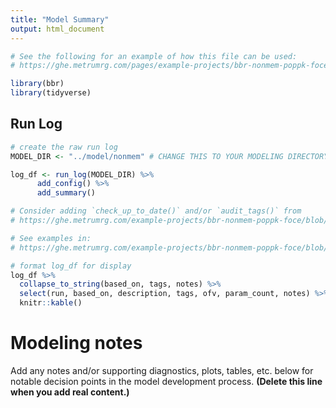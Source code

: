 ```yaml
---
title: "Model Summary"
output: html_document
---
```


```r
# See the following for an example of how this file can be used:
# https://ghe.metrumrg.com/pages/example-projects/bbr-nonmem-poppk-foce/model-summary

library(bbr)
library(tidyverse)
```

## Run Log

```r
# create the raw run log
MODEL_DIR <- "../model/nonmem" # CHANGE THIS TO YOUR MODELING DIRECTORY

log_df <- run_log(MODEL_DIR) %>% 
      add_config() %>%
      add_summary()
```

```r
# Consider adding `check_up_to_date()` and/or `audit_tags()` from
# https://ghe.metrumrg.com/example-projects/bbr-nonmem-poppk-foce/blob/master/script/functions-model.R

# See examples in:
# https://ghe.metrumrg.com/example-projects/bbr-nonmem-poppk-foce/blob/master/script/model-summary.Rmd
```

```r
# format log_df for display
log_df %>% 
  collapse_to_string(based_on, tags, notes) %>%
  select(run, based_on, description, tags, ofv, param_count, notes) %>%
  knitr::kable()
```


# Modeling notes

Add any notes and/or supporting diagnostics, plots, tables, etc. below for notable decision points in the model development process. **(Delete this line when you add real content.)**

